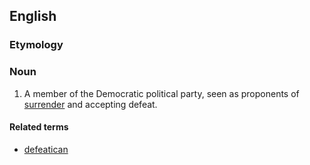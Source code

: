 ==English==

===Etymology===
{{blend|defeat|Democrat|lang=en}}

===Noun===
{{en-noun}}

# {{lb|en|US|pejorative}} A member of the Democratic political party, seen as proponents of [[surrender]] and accepting defeat.

====Related terms====
* [[defeatican]]